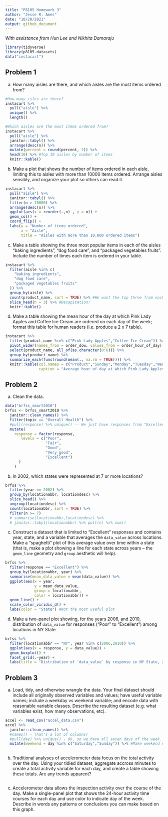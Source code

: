```yaml
---
title: "P8105 Homework 3"
author: "Jesse R. Ames"
date: "10/20/2021"
output: github_document
---
```


*With assistance from Hun Lee and Nikhita Damaraju*

```r
library(tidyverse)
library(p8105.datasets)
data("instacart")
```

## Problem 1

(a) How many aisles are there, and which aisles are the most items ordered from?

```r
#How many isles are there?
instacart %>%
  pull("aisle") %>%
  unique() %>%
  length()

#Which aisles are the most items ordered from?
instacart %>%
  pull("aisle") %>%
  janitor::tabyl() %>%
  arrange(desc(n)) %>%
  mutate(percent = round(percent, 2)) %>%
  head(10) %>% #Top 10 aisles by number of items 
  knitr::kable()
```

(b) Make a plot that shows the number of items ordered in each aisle, limiting this to aisles with more than 10000 items ordered. Arrange aisles sensibly, and organize your plot so others can read it.

```r
instacart %>%
  pull("aisle") %>%
  janitor::tabyl() %>%
  filter(n > 10000) %>%
  arrange(desc(n)) %>%
  ggplot(aes(x = reorder(.,n) , y = n)) +
  geom_col() +
  coord_flip() +
  labs(y = "Number of items ordered",
       x = "Aisle",
       title = "Aisles with more than 10,000 ordered items")
```

(c) Make a table showing the three most popular items in each of the aisles “baking ingredients”, “dog food care”, and “packaged vegetables fruits”. Include the number of times each item is ordered in your table.

```r
instacart %>%
  filter(aisle %in% c(
    "baking ingredients",
    "dog food care",
    "packaged vegetables fruits"
  )) %>%
  group_by(aisle) %>%
  count(product_name, sort = TRUE) %>% #We want the top three from each aisle
  slice_head(n = 3) %>% #Decapitation!
  knitr::kable()
```

(d) Make a table showing the mean hour of the day at which Pink Lady Apples and Coffee Ice Cream are ordered on each day of the week; format this table for human readers (i.e. produce a 2 x 7 table).

```r
instacart %>%
  filter(product_name %in% c("Pink Lady Apples","Coffee Ice Cream")) %>%
  pivot_wider(names_from = order_dow, values_from = order_hour_of_day) %>%
  select(product_name, all_of(as.character(0:6))) %>%
  group_by(product_name) %>%
  summarize_each(funs(round(mean(., na.rm = TRUE)))) %>%
  knitr::kable(col.names = c("Product","Sunday","Monday","Tuesday","Wednesday","Thursday","Friday","Saturday"),
               caption = "Average hour of day at which Pink Lady Apples and Coffee Ice Cream are ordered on each day of the week")
```

## Problem 2

(a) Clean the data.

```r
data("brfss_smart2010")
brfss <- brfss_smart2010 %>%
  janitor::clean_names() %>%
  filter(topic == "Overall Health") %>%
  #pull(response) %>% unique() -- We just have responses from "Excellent" to "Poor"
  mutate(
    response = factor(response,
       levels = c("Poor",
                  "Fair",
                  "Good",
                  "Very good",
                  "Excellent")
      )
    )
```

(b) In 2002, which states were represented at 7 or more locations?

```r
brfss %>%
  filter(year == 2002) %>%
  group_by(locationabbr, locationdesc) %>%
  slice_head() %>% 
  ungroup(locationdesc) %>%
  count(locationabbr, sort = TRUE) %>%
  filter(n >= 7)
  # summarise(locationabbr,locationdesc) %>%
  # janitor::tabyl(locationabbr) %>% pull(n) %>% sum()
```

(c) Construct a dataset that is limited to "Excellent" responses and contains year, state, and a variable that averages the `data_value` across locations. Make a “spaghetti” plot of this average value over time within a state (that is, make a plot showing a line for each state across years – the `geom_line` geometry and `group` aesthetic will help).

```r
brfss %>%
  filter(response == "Excellent") %>%
  group_by(locationabbr, year) %>%
  summarise(mean_data_value = mean(data_value)) %>%
  ggplot(aes(x = year,
             y = mean_data_value,
             group = locationabbr,
             color = locationabbr)) +
  geom_line() +
  scale_color_viridis_d() +
  labs(color = "State") #Not the most useful plot
```

(d) Make a two-panel plot showing, for the years 2006, and 2010, distribution of `data_value` for responses (“Poor” to “Excellent”) among locations in NY State

```r
brfss %>%
  filter(locationabbr == "NY", year %in% c(2006,2010)) %>%
  ggplot(aes(x = response, y = data_value)) +
  geom_boxplot() +
  facet_grid(.~year) +
  labs(title = "Distribution of `data_value` by response in NY State, 2006 and 2010")
```

## Problem 3

(a) Load, tidy, and otherwise wrangle the data. Your final dataset should include all originally observed variables and values; have useful variable names; include a weekday vs weekend variable; and encode data with reasonable variable classes. Describe the resulting dataset (e.g. what variables exist, how many observations, etc).

```r
accel <- read_csv("accel_data.csv")
accel %>%
  janitor::clean_names() %>%
  #names() - That's a lot of columns!
  #pull(day) %>% unique() - Ok, so we have all seven days of the week.
  mutate(weekend = day %in% c("Saturday","Sunday")) %>% #Make weekend variable (logical)
  
```

(b) Traditional analyses of accelerometer data focus on the total activity over the day. Using your tidied dataset, aggregate accross minutes to create a total activity variable for each day, and create a table showing these totals. Are any trends apparent?

```r

```

(c) Accelerometer data allows the inspection activity over the course of the day. Make a single-panel plot that shows the 24-hour activity time courses for each day and use color to indicate day of the week. Describe in words any patterns or conclusions you can make based on this graph.

```r

```
